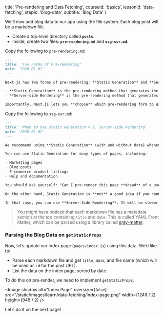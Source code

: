 
  title: 'Pre-rendering and Data Fetching',
  courseId: 'basics',
  lessonId: 'data-fetching',
  stepId: 'blog-data',
  subtitle: 'Blog Data'
}

We’ll now add blog data to our app using the file system. Each blog post will be a markdown file.

- Create a top-level directory called **`posts`**.
- Inside, create two files: **`pre-rendering.md`** and **`ssg-ssr.md`**.

Copy the following to `pre-rendering.md`:

```md
---
title: 'Two Forms of Pre-rendering'
date: '2020-01-01'
---

Next.js has two forms of pre-rendering: **Static Generation** and **Server-side Rendering**. The difference is in **when** it generates the HTML for a page.

- **Static Generation** is the pre-rendering method that generates the HTML at **build time**. The pre-rendered HTML is then _reused_ on each request.
- **Server-side Rendering** is the pre-rendering method that generates the HTML on **each request**.

Importantly, Next.js lets you **choose** which pre-rendering form to use for each page. You can create a "hybrid" Next.js app by using Static Generation for most pages and using Server-side Rendering for others.
```

Copy the following to `ssg-ssr.md`:

```md
---
title: 'When to Use Static Generation v.s. Server-side Rendering'
date: '2020-01-02'
---

We recommend using **Static Generation** (with and without data) whenever possible because your page can be built once and served by CDN, which makes it much faster than having a server render the page on every request.

You can use Static Generation for many types of pages, including:

- Marketing pages
- Blog posts
- E-commerce product listings
- Help and documentation

You should ask yourself: "Can I pre-render this page **ahead** of a user's request?" If the answer is yes, then you should choose Static Generation.

On the other hand, Static Generation is **not** a good idea if you cannot pre-render a page ahead of a user's request. Maybe your page shows frequently updated data, and the page content changes on every request.

In that case, you can use **Server-Side Rendering**. It will be slower, but the pre-rendered page will always be up-to-date. Or you can skip pre-rendering and use client-side JavaScript to populate data.
```

> You might have noticed that each markdown file has a metadata section at the top containing `title` and `date`. This is called YAML Front Matter, which can be parsed using a library called [gray-matter](https://github.com/jonschlinkert/gray-matter).

### Parsing the Blog Data on `getStaticProps`

Now, let’s update our index page (`pages/index.js`) using this data. We’d like to:

- Parse each markdown file and get `title`, `date`, and file name (which will be used as `id` for the post URL).
- List the data on the index page, sorted by date.

To do this on pre-render, we need to implement `getStaticProps`.

<Image
  shadow
  alt="Index Page"
  oversize={false}
  src="/static/images/learn/data-fetching/index-page.png"
  width={1246 / 2}
  height={948 / 2}
/>

Let’s do it on the next page!

